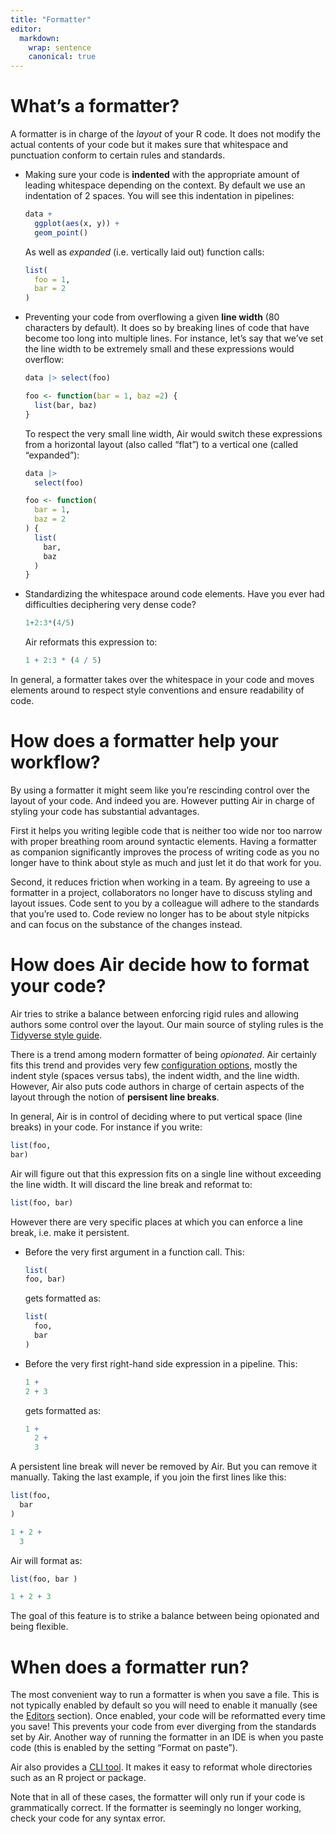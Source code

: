 ```yaml
---
title: "Formatter"
editor:
  markdown:
    wrap: sentence
    canonical: true
---
```


# What's a formatter?

A formatter is in charge of the *layout* of your R code.
It does not modify the actual contents of your code but it makes sure that whitespace and punctuation conform to certain rules and standards.

-   Making sure your code is **indented** with the appropriate amount of leading whitespace depending on the context.
    By default we use an indentation of 2 spaces.
    You will see this indentation in pipelines:

    ``` r
    data +
      ggplot(aes(x, y)) +
      geom_point()
    ```

    As well as *expanded* (i.e. vertically laid out) function calls:

    ``` r
    list(
      foo = 1,
      bar = 2
    )
    ```

-   Preventing your code from overflowing a given **line width** (80 characters by default).
    It does so by breaking lines of code that have become too long into multiple lines.
    For instance, let's say that we've set the line width to be extremely small and these expressions would overflow:

    ``` r
    data |> select(foo)

    foo <- function(bar = 1, baz =2) {
      list(bar, baz)
    }
    ```

    To respect the very small line width, Air would switch these expressions from a horizontal layout (also called "flat") to a vertical one (called "expanded"):

    ``` r
    data |>
      select(foo)

    foo <- function(
      bar = 1,
      baz = 2
    ) {
      list(
        bar,
        baz
      )
    }
    ```

-   Standardizing the whitespace around code elements.
    Have you ever had difficulties deciphering very dense code?

    ``` r
    1+2:3*(4/5)
    ```

    Air reformats this expression to:

    ``` r
    1 + 2:3 * (4 / 5)
    ```

In general, a formatter takes over the whitespace in your code and moves elements around to respect style conventions and ensure readability of code.

# How does a formatter help your workflow?

By using a formatter it might seem like you're rescinding control over the layout of your code.
And indeed you are.
However putting Air in charge of styling your code has substantial advantages.

First it helps you writing legible code that is neither too wide nor too narrow with proper breathing room around syntactic elements.
Having a formatter as companion significantly improves the process of writing code as you no longer have to think about style as much and just let it do that work for you.

Second, it reduces friction when working in a team.
By agreeing to use a formatter in a project, collaborators no longer have to discuss styling and layout issues.
Code sent to you by a colleague will adhere to the standards that you're used to.
Code review no longer has to be about style nitpicks and can focus on the substance of the changes instead.

# How does Air decide how to format your code?

Air tries to strike a balance between enforcing rigid rules and allowing authors some control over the layout.
Our main source of styling rules is the [Tidyverse style guide](https://style.tidyverse.org).

There is a trend among modern formatter of being *opionated*.
Air certainly fits this trend and provides very few [configuration options](https://posit-dev.github.io/air/configuration.html), mostly the indent style (spaces versus tabs), the indent width, and the line width.
However, Air also puts code authors in charge of certain aspects of the layout through the notion of **persisent line breaks**.

In general, Air is in control of deciding where to put vertical space (line breaks) in your code.
For instance if you write:

``` r
list(foo,
bar)
```

Air will figure out that this expression fits on a single line without exceeding the line width.
It will discard the line break and reformat to:

``` r
list(foo, bar)
```

However there are very specific places at which you can enforce a line break, i.e. make it persistent.

-   Before the very first argument in a function call.
    This:

    ``` r
    list(
    foo, bar)
    ```

    gets formatted as:

    ``` r
    list(
      foo,
      bar
    )
    ```

-   Before the very first right-hand side expression in a pipeline.
    This:

    ``` r
    1 +
    2 + 3
    ```

    gets formatted as:

    ``` r
    1 +
      2 +
      3
    ```

A persistent line break will never be removed by Air.
But you can remove it manually.
Taking the last example, if you join the first lines like this:

``` r
list(foo,
  bar
)

1 + 2 +
  3
```

Air will format as:

``` r
list(foo, bar )

1 + 2 + 3
```

The goal of this feature is to strike a balance between being opionated and being flexible.

# When does a formatter run?

The most convenient way to run a formatter is when you save a file.
This is not typically enabled by default so you will need to enable it manually (see the [Editors](editors.qmd) section).
Once enabled, your code will be reformatted every time you save!
This prevents your code from ever diverging from the standards set by Air.
Another way of running the formatter in an IDE is when you paste code (this is enabled by the setting "Format on paste").

Air also provides a [CLI tool](https://posit-dev.github.io/air/cli.html).
It makes it easy to reformat whole directories such as an R project or package.

Note that in all of these cases, the formatter will only run if your code is grammatically correct.
If the formatter is seemingly no longer working, check your code for any syntax error.
